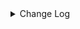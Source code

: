 <details>
  <summary>Change Log</summary>

#### 2.0.1 - 24/08/2023

- Removed giftback, which was causing bugs.
- Rename Pix Parcelado to Woovi Parcelado.
- Implemented OneClick configuration.

#### 1.3.0 - 31/07/2023

- Implementation of Woovi Parcelado Feature

#### 1.2.9 - 13/03/2022

- Initial Version

</details>